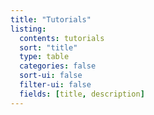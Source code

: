 ```yaml
---
title: "Tutorials"
listing:
  contents: tutorials
  sort: "title"
  type: table
  categories: false
  sort-ui: false
  filter-ui: false
  fields: [title, description]
---
```

